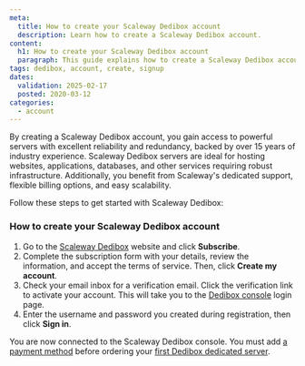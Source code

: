 ```yaml
---
meta:
  title: How to create your Scaleway Dedibox account
  description: Learn how to create a Scaleway Dedibox account.
content:
  h1: How to create your Scaleway Dedibox account
  paragraph: This guide explains how to create a Scaleway Dedibox account.
tags: dedibox, account, create, signup
dates:
  validation: 2025-02-17
  posted: 2020-03-12
categories:
  - account
---
```


By creating a Scaleway Dedibox account, you gain access to powerful servers with excellent reliability and redundancy, backed by over 15 years of industry experience.
Scaleway Dedibox servers are ideal for hosting websites, applications, databases, and other services requiring robust infrastructure.
Additionally, you benefit from Scaleway's dedicated support, flexible billing options, and easy scalability.

Follow these steps to get started with Scaleway Dedibox:

### How to create your Scaleway Dedibox account

1. Go to the [Scaleway Dedibox](https://console.online.net/en/user/subscribe) website and click **Subscribe**.
2. Complete the subscription form with your details, review the information, and accept the terms of service. Then, click **Create my account**.
3. Check your email inbox for a verification email. Click the verification link to activate your account. This will take you to the [Dedibox console](https://console.online.net/en/login) login page.
4. Enter the username and password you created during registration, then click **Sign in**.

You are now connected to the Scaleway Dedibox console. You must add [a payment method](/dedibox-account/how-to/add-payment-method/) before ordering your [first Dedibox dedicated server](/dedibox/how-to/order-a-server/).